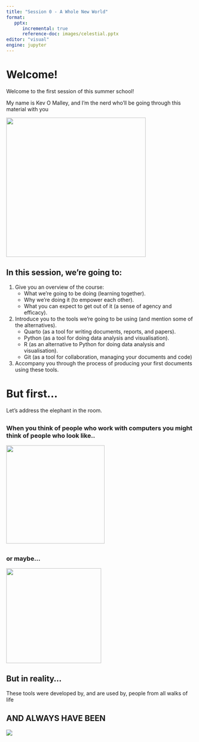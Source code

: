 ```yaml
---
title: "Session 0 - A Whole New World"
format: 
   pptx:
      incremental: true
      reference-doc: images/celestial.pptx
editor: "visual"
engine: jupyter
---
```


# Welcome! {background-color="blue"}

Welcome to the first session of this summer school!

My name is Kev O Malley, and I'm the nerd who'll be going through this material with you

![](images/rain_hill.jpg){width="373"}

## In this session, we're going to:

1.  Give you an overview of the course:
    -   What we're going to be doing (learning together).
    -   Why we're doing it (to empower each other).
    -   What you can expect to get out of it (a sense of agency and efficacy).
2.  Introduce you to the tools we're going to be using (and mention some of the alternatives).
    -   Quarto (as a tool for writing documents, reports, and papers).
    -   Python (as a tool for doing data analysis and visualisation).
    -   R (as an alternative to Python for doing data analysis and visualisation).
    -   Git (as a tool for collaboration, managing your documents and code)
3.  Accompany you through the process of producing your first documents using these tools.

# But first...

Let's address the elephant in the room.

## 

### When you think of people who work with computers you might think of people who look like..

![](images/Dexter.jpg){width="263"}

## 

### or maybe... 

![](images/Kev aged 17.jpg){width="254"}

## But in reality...

These tools were developed by, and are used by, people from all walks of life

## AND ALWAYS HAVE BEEN

![](images/Grace_Hopper_Team.jpg)
